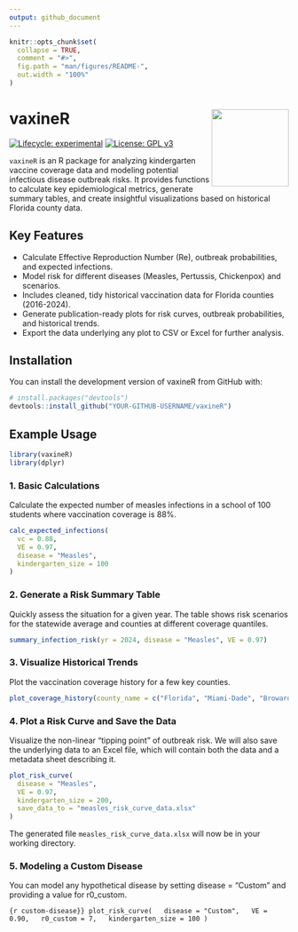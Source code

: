```yaml
---
output: github_document
---
```


<!-- README.md is generated from README.Rmd. Please edit that file -->

```r
knitr::opts_chunk$set(
  collapse = TRUE,
  comment = "#>",
  fig.path = "man/figures/README-",
  out.width = "100%"
)
```

# vaxineR <img src="man/figures/logo.png" align="right" height="139" />

<!-- badges: start -->
[![Lifecycle: experimental](https://img.shields.io/badge/lifecycle-experimental-orange.svg)](https://lifecycle.r-lib.org/articles/stages.html#experimental)
[![License: GPL v3](https://img.shields.io/badge/License-GPLv3-blue.svg)](https://www.gnu.org/licenses/gpl-3.0)
<!-- badges: end -->

`vaxineR` is an R package for analyzing kindergarten vaccine coverage data and modeling potential infectious disease outbreak risks. It provides functions to calculate key epidemiological metrics, generate summary tables, and create insightful visualizations based on historical Florida county data.

## Key Features

*   Calculate Effective Reproduction Number (Re), outbreak probabilities, and expected infections.
*   Model risk for different diseases (Measles, Pertussis, Chickenpox) and scenarios.
*   Includes cleaned, tidy historical vaccination data for Florida counties (2016-2024).
*   Generate publication-ready plots for risk curves, outbreak probabilities, and historical trends.
*   Export the data underlying any plot to CSV or Excel for further analysis.

## Installation

You can install the development version of vaxineR from GitHub with:

``` r
# install.packages("devtools")
devtools::install_github("YOUR-GITHUB-USERNAME/vaxineR")
```

## Example Usage

```r
library(vaxineR)
library(dplyr)
```

### 1. Basic Calculations

Calculate the expected number of measles infections in a school of 100 students where vaccination coverage is 88%.

```r
calc_expected_infections(
  vc = 0.88,
  VE = 0.97,
  disease = "Measles",
  kindergarten_size = 100
)
```

### 2. Generate a Risk Summary Table

Quickly assess the situation for a given year. The table shows risk scenarios for the statewide average and counties at different coverage quantiles.

```r
summary_infection_risk(yr = 2024, disease = "Measles", VE = 0.97)
```

### 3. Visualize Historical Trends

Plot the vaccination coverage history for a few key counties.

```r
plot_coverage_history(county_name = c("Florida", "Miami-Dade", "Broward"))
```

### 4. Plot a Risk Curve and Save the Data

Visualize the non-linear "tipping point" of outbreak risk. We will also save the underlying data to an Excel file, which will contain both the data and a metadata sheet describing it.

```r
plot_risk_curve(
  disease = "Measles",
  VE = 0.97,
  kindergarten_size = 200,
  save_data_to = "measles_risk_curve_data.xlsx"
)
```

The generated file `measles_risk_curve_data.xlsx` will now be in your working directory.


### 5. Modeling a Custom Disease

You can model any hypothetical disease by setting disease = "Custom" and providing a value for r0_custom.

```{r custom-disease}}
plot_risk_curve(
  disease = "Custom",
  VE = 0.90,
  r0_custom = 7,
  kindergarten_size = 100
)
```
